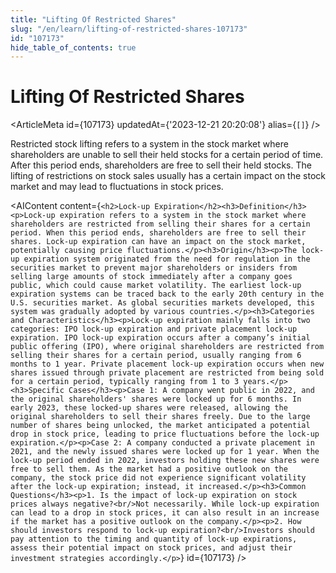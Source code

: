 ```yaml
---
title: "Lifting Of Restricted Shares"
slug: "/en/learn/lifting-of-restricted-shares-107173"
id: "107173"
hide_table_of_contents: true
---
```



# Lifting Of Restricted Shares

<ArticleMeta id={107173} updatedAt={'2023-12-21 20:20:08'} alias={`[]`} />
<div className='border-solid border-b border-t-0 my-4 border-[var(--ifm-color-gray-300)]' />

Restricted stock lifting refers to a system in the stock market where shareholders are unable to sell their held stocks for a certain period of time. After this period ends, shareholders are free to sell their held stocks. The lifting of restrictions on stock sales usually has a certain impact on the stock market and may lead to fluctuations in stock prices.

<AIContent content={`<h2>Lock-up Expiration</h2><h3>Definition</h3><p>Lock-up expiration refers to a system in the stock market where shareholders are restricted from selling their shares for a certain period. When this period ends, shareholders are free to sell their shares. Lock-up expiration can have an impact on the stock market, potentially causing price fluctuations.</p><h3>Origin</h3><p>The lock-up expiration system originated from the need for regulation in the securities market to prevent major shareholders or insiders from selling large amounts of stock immediately after a company goes public, which could cause market volatility. The earliest lock-up expiration systems can be traced back to the early 20th century in the U.S. securities market. As global securities markets developed, this system was gradually adopted by various countries.</p><h3>Categories and Characteristics</h3><p>Lock-up expiration mainly falls into two categories: IPO lock-up expiration and private placement lock-up expiration. IPO lock-up expiration occurs after a company’s initial public offering (IPO), where original shareholders are restricted from selling their shares for a certain period, usually ranging from 6 months to 1 year. Private placement lock-up expiration occurs when new shares issued through private placement are restricted from being sold for a certain period, typically ranging from 1 to 3 years.</p><h3>Specific Cases</h3><p>Case 1: A company went public in 2022, and the original shareholders' shares were locked up for 6 months. In early 2023, these locked-up shares were released, allowing the original shareholders to sell their shares freely. Due to the large number of shares being unlocked, the market anticipated a potential drop in stock price, leading to price fluctuations before the lock-up expiration.</p><p>Case 2: A company conducted a private placement in 2021, and the newly issued shares were locked up for 1 year. When the lock-up period ended in 2022, investors holding these new shares were free to sell them. As the market had a positive outlook on the company, the stock price did not experience significant volatility after the lock-up expiration; instead, it increased.</p><h3>Common Questions</h3><p>1. Is the impact of lock-up expiration on stock prices always negative?<br/>Not necessarily. While lock-up expiration can lead to a drop in stock prices, it can also result in an increase if the market has a positive outlook on the company.</p><p>2. How should investors respond to lock-up expiration?<br/>Investors should pay attention to the timing and quantity of lock-up expirations, assess their potential impact on stock prices, and adjust their investment strategies accordingly.</p>`} id={107173} />
